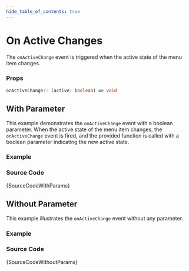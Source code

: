 ```yaml
---
hide_table_of_contents: true
---
```



# On Active Changes

The `onActiveChange` event is triggered when the active state of the menu item changes.

### Props

```ts noCopy
onActiveChange?: (active: boolean) => void
```

## With Parameter

This example demonstrates the `onActiveChange` event with a boolean parameter. When the active state of the menu item changes, the `onActiveChange` event is fired, and the provided function is called with a boolean parameter indicating the new active state.

### Example

<IframeWindow url='https://demos.pixinvent.com/vuexy-nextjs-admin-template/demo-1/en/menu-examples/vertical-menu/menu-item/on-active-change/with-params' />

### Source Code

<TsToJsCodeSnippet>{SourceCodeWithParams}</TsToJsCodeSnippet>

## Without Parameter

This example illustrates the `onActiveChange` event without any parameter.

### Example

<IframeWindow url='https://demos.pixinvent.com/vuexy-nextjs-admin-template/demo-1/en/menu-examples/vertical-menu/menu-item/on-active-change/without-params' />

### Source Code

<TsToJsCodeSnippet>{SourceCodeWithoutParams}</TsToJsCodeSnippet>
